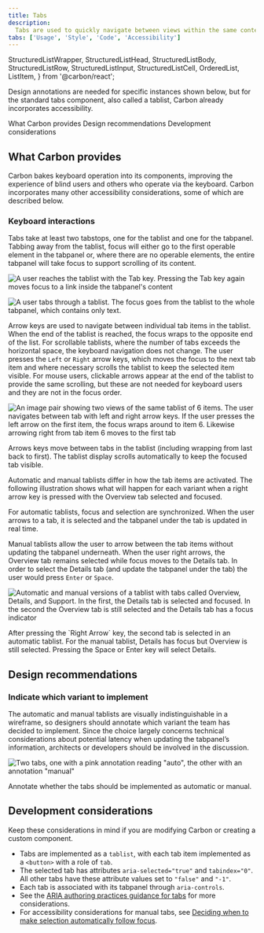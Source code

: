 ```yaml
---
title: Tabs
description:
  Tabs are used to quickly navigate between views within the same context.
tabs: ['Usage', 'Style', 'Code', 'Accessibility']
---
```


  StructuredListWrapper,
  StructuredListHead,
  StructuredListBody,
  StructuredListRow,
  StructuredListInput,
  StructuredListCell,
  OrderedList,
  ListItem,
} from '@carbon/react';

<PageDescription>

Design annotations are needed for specific instances shown below, but for the
standard tabs component, also called a tablist, Carbon already incorporates
accessibility.

</PageDescription>

<AnchorLinks>
  <AnchorLink>What Carbon provides</AnchorLink>
  <AnchorLink>Design recommendations</AnchorLink>
  <AnchorLink>Development considerations</AnchorLink>
</AnchorLinks>

## What Carbon provides

Carbon bakes keyboard operation into its components, improving the experience of
blind users and others who operate via the keyboard. Carbon incorporates many
other accessibility considerations, some of which are described below.

### Keyboard interactions

Tabs take at least two tabstops, one for the tablist and one for the tabpanel.
Tabbing away from the tablist, focus will either go to the first operable
element in the tabpanel or, where there are no operable elements, the entire
tabpanel will take focus to support scrolling of its content.

<DoDontRow>
  <DoDont type="do" caption="The tablist takes a single tabstop with focus then moving to the first item in the tabpanel.">

![A user reaches the tablist with the Tab key. Pressing the Tab key again moves focus to a link inside the tabpanel's content](images/tab-accessibility-1a.png)

  </DoDont>
  <DoDont type="do" caption="Where a tabpanel has no interactive items, the focus moves from the tablist to the entire tabpanel.">

![A user tabs through a tablist. The focus goes from the tablist to the whole tabpanel, which contains only text.](images/tab-accessibility-1b.png)

  </DoDont>
</DoDontRow>

Arrow keys are used to navigate between individual tab items in the tablist.
When the end of the tablist is reached, the focus wraps to the opposite end of
the list. For scrollable tablists, where the number of tabs exceeds the
horizontal space, the keyboard navigation does not change. The user presses the
`Left` or `Right` arrow keys, which moves the focus to the next tab item and
where necessary scrolls the tablist to keep the selected item visible. For mouse
users, clickable arrows appear at the end of the tablist to provide the same
scrolling, but these are not needed for keyboard users and they are not in the
focus order.

<Row>

<Column colLg={8}>

![An image pair showing two views of the same tablist of 6 items. The user navigates between tab with left and right arrow keys. If the user presses the left arrow on the first item, the focus wraps around to item 6. Likewise arrowing right from tab item 6 moves to the first tab](images/tab-accessibility-4.png)

<Caption>
  Arrows keys move between tabs in the tablist (including wrapping from last
  back to first). The tablist display scrolls automatically to keep the focused
  tab visible.
</Caption>

</Column>
</Row>

Automatic and manual tablists differ in how the tab items are activated. The
following illustration shows what will happen for each variant when a right
arrow key is pressed with the Overview tab selected and focused.

For automatic tablists, focus and selection are synchronized. When the user
arrows to a tab, it is selected and the tabpanel under the tab is updated in
real time.

Manual tablists allow the user to arrow between the tab items without updating
the tabpanel underneath. When the user right arrows, the Overview tab remains
selected while focus moves to the Details tab. In order to select the Details
tab (and update the tabpanel under the tab) the user would press `Enter` or
`Space`.

<Row>
<Column colLg={8}>

![Automatic and manual versions of a tablist with tabs called Overview, Details, and Support. In the first, the Details tab is selected and focused. In the second the Overview tab is still selected and the Details tab has a focus indicator](images/tab-accessibility-2.png)

<Caption>
  After pressing the `Right Arrow` key, the second tab is selected in an
  automatic tablist. For the manual tablist, Details has focus but Overview is
  still selected. Pressing the Space or Enter key will select Details.
</Caption>

</Column>
</Row>

## Design recommendations

### Indicate which variant to implement

The automatic and manual tablists are visually indistinguishable in a wireframe,
so designers should annotate which variant the team has decided to implement.
Since the choice largely concerns technical considerations about potential
latency when updating the tabpanel’s information, architects or developers
should be involved in the discussion.

<Row>
<Column colLg={8}>

![Two tabs, one with a pink annotation reading "auto", the other with an annotation "manual"](images/tab-accessibility-3.png)

<Caption>
  Annotate whether the tabs should be implemented as automatic or manual.
</Caption>

</Column>
</Row>

## Development considerations

Keep these considerations in mind if you are modifying Carbon or creating a
custom component.

- Tabs are implemented as a `tablist`, with each tab item implemented as a
  `<button>` with a role of `tab`.
- The selected tab has attributes `aria-selected="true"` and `tabindex="0"`. All
  other tabs have these attribute values set to `"false"` and `"-1"`.
- Each tab is associated with its tabpanel through `aria-controls`.
- See the
  [ARIA authoring practices guidance for tabs](https://w3c.github.io/aria-practices/#tabpanel)
  for more considerations.
- For accessibility considerations for manual tabs, see
  [Deciding when to make selection automatically follow focus](https://www.w3.org/WAI/ARIA/apg/practices/keyboard-interface/#kbd_selection_follows_focus).
